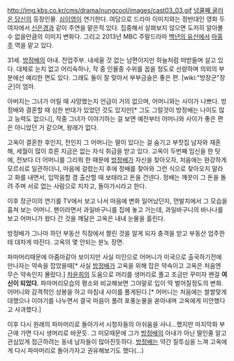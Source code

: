 http://img.kbs.co.kr/cms/drama/nungcool/images/cast03_03.gif 
[[넝쿨째 굴러온 당신]]의 등장인물. [[심이영]]이 연기한다. 여담으로 드라마 이미지와는 정반대인 영화 두 여자에서 [[신은경]]과 같이 주연을 맡은적 있다. 집중해서 살펴보지 않으면 도저히 알아볼 수 없을만큼의 이미지 변화다. 그리고 2013년 MBC 주말드라마 [[백년의 유산]]에서 [[마홍주]] 역을 맡고 있다.

31세. [[방정배]]의 아내. 전업주부. 내세울 것 없는 남편이지만 하늘처럼 떠받들며 살고 있다. 대체로 눈치 없고 어리숙하나, 작 중 인물중 수위를 꼽을 정도로 선량하며 의외의 부분에선 예리한 면도 있다. 그래도 둘이 잘 맞아서 부부금슬은 좋은 편. [wiki:"방장군"장군]이 엄마.

아버지는 그녀가 어릴 때 사망했는지 언급이 거의 없으며, 어머니와는 사이가 나쁘다. 방정배와 결혼할 때 심한 반대가 있었던 것도 있지만[* 그도 그럴것이 방정배는 나이도 많고 능력도 없으니], 작중 그녀가 이야기하는 걸 보면 예전부터 어머니와 사이가 좋은 편은 아니었던 거 같으며, 왕래가 없다.

고옥이 결혼한 후인지, 전인지 그 어머니는 딸이 있다는 걸 숨기고 부잣집 남자와 재혼해, 세월이 많이 흐른 지금은 없는 자식 취급을 받고 있다. 고옥이 두번째 임신을 한 탓에, 전보다 더 어머니를 그리워 한 때문에 [[방정배]]가 자신을 찾아오자, 처음에는 완강하게 모르쇠로 일관하더니, 마음에 걸렸는지 후에 정배를 찾아와 그런 식으로 찾아오지 말라고 화를 내면서, 입막음할 겸 출산할 때 보태라고 돈을 건넨다. 정배는 깨끗이 그 돈을 돌려 주며 서로 없는 사람으로 치자고, 돌아가시라고 한다.

이후 장군이의 연기를 TV에서 보고 나서 마음에 변화 일어났던지, 먼발치에서 그 모습을 훔쳐 보는 어머니. 팬이라면서 과일바구니를 집에 놓고 가는데, 과일바구니의 바나나를 보고 어머니가 왔다 간 것을 깨달은 고옥은 내내 눈물을 흘린다.

방정배가 그나마 하던 부동산 직장에서 짤린 것을 알게 되자 충격을 받고 부동산 업주한테 대차게 따진다. 고옥의 몇 안되는 분노 장면.

파마머리때문에 아줌마같아 보이지만 사실 미인으로 어머니가 미국으로 출국하기전에 만나자는 약속을 잡았을때[* 사실 [[방정배]]가 고옥을 위해 잡은 약속이고 고옥은 처음엔 무슨 약속인지 몰랐다.] [[차윤희]]의 도움으로 머리를 생머리로 풀고 조금만 꾸미자 왠걸 '''여신이 되었다.''' 파마머리모습의 평소와 비교해보면 그야말로 입이 딱 벌어질정도의 변화. 어머니와 감격적인 상봉을 하고 마침내 사이를 풀게된다.[* 어머니는 처음에는 쌀쌀맞게 대했으나 이야기를 나누면서 결국 마음이 풀려 포풍눈물을 쏟아내며 고옥에게 미안했다고 사과했다.] 

이후 다시 원래의 파마머리로 돌아가서 시청자들의 아쉬움을 사나...했지만 마지막화 부근에 가면 다시 생머리로 바꾼듯. 그 미모때문에 그가 [[방정배]]의 아내가 아닌 딸인줄 알고 관심있게 접근하려는 동네 남자들이 많아진듯하다. [[방정배]]는 약간 질투심을 느껴 고옥에게 다시 파마머리로 돌아가자고 권유해보기도 했다(...)

